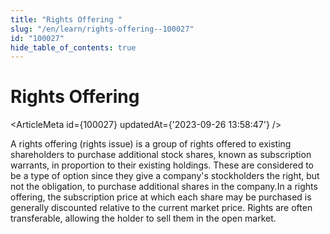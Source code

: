 ```yaml
---
title: "Rights Offering "
slug: "/en/learn/rights-offering--100027"
id: "100027"
hide_table_of_contents: true
---
```



# Rights Offering 

<ArticleMeta id={100027} updatedAt={'2023-09-26 13:58:47'} />
<div className='border-solid border-b border-t-0 my-4 border-[var(--ifm-color-gray-300)]' />

A rights offering (rights issue) is a group of rights offered to existing shareholders to purchase additional stock shares, known as subscription warrants, in proportion to their existing holdings. These are considered to be a type of option since they give a company's stockholders the right, but not the obligation, to purchase additional shares in the company.In a rights offering, the subscription price at which each share may be purchased is generally discounted relative to the current market price. Rights are often transferable, allowing the holder to sell them in the open market.
